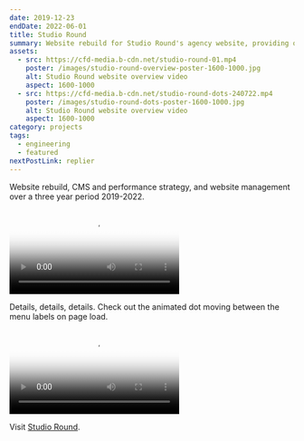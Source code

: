 ```yaml
---
date: 2019-12-23
endDate: 2022-06-01
title: Studio Round
summary: Website rebuild for Studio Round's agency website, providing qualitative guidance and website management over a three year period 2019-2022.
assets:
  - src: https://cfd-media.b-cdn.net/studio-round-01.mp4
    poster: /images/studio-round-overview-poster-1600-1000.jpg
    alt: Studio Round website overview video
    aspect: 1600-1000
  - src: https://cfd-media.b-cdn.net/studio-round-dots-240722.mp4
    poster: /images/studio-round-dots-poster-1600-1000.jpg
    alt: Studio Round website overview video
    aspect: 1600-1000
category: projects
tags:
  - engineering
  - featured
nextPostLink: replier
---
```


Website rebuild, CMS and performance strategy, and website management over a three year period 2019-2022.

<Video
  aspect="1600-1000"
  src="https://cfd-media.b-cdn.net/studio-round-01.mp4"
  poster="/images/studio-round-overview-poster-1600-1000.jpg"
/>

Details, details, details. Check out the animated dot moving between the menu labels on page load.

<Video
  aspect="1600-1000"
  src="https://cfd-media.b-cdn.net/studio-round-dots-240722.mp4"
  poster="/images/studio-round-dots-poster-1600-1000.jpg"
/>

Visit [Studio Round](https://www.round.com.au/).
